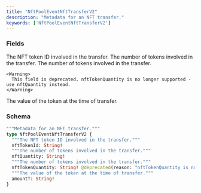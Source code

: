 ```yaml
---
title: "NftPoolEventNftTransferV2"
description: "Metadata for an NFT transfer."
keywords: ['NftPoolEventNftTransferV2']
---
```


### Fields

<ResponseField name="nftTokenId" type="String!" required>
  The NFT token ID involved in the transfer.
</ResponseField>

<ResponseField name="nftQuantity" type="String!" required>
  The number of tokens involved in the transfer.
</ResponseField>

<ResponseField name="nftTokenQuantity" type="String!" required>
  The number of tokens involved in the transfer.
    
    <Warning>
      This field is deprecated. nftTokenQuantity is no longer supported - use nftQuantity instead.
    </Warning>
</ResponseField>

<ResponseField name="amountT" type="String!" required>
  The value of the token at the time of transfer.
</ResponseField>

### Schema


```graphql 
"""Metadata for an NFT transfer."""
type NftPoolEventNftTransferV2 {
  """The NFT token ID involved in the transfer."""
  nftTokenId: String!
  """The number of tokens involved in the transfer."""
  nftQuantity: String!
  """The number of tokens involved in the transfer."""
  nftTokenQuantity: String! @deprecated(reason: "nftTokenQuantity is no longer supported - use nftQuantity instead.")
  """The value of the token at the time of transfer."""
  amountT: String!
}
```
